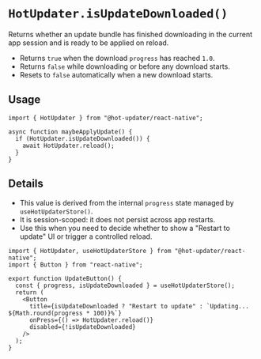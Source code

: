 # `HotUpdater.isUpdateDownloaded()`

Returns whether an update bundle has finished downloading in the current app session and is ready to be applied on reload.

- Returns `true` when the download `progress` has reached `1.0`.
- Returns `false` while downloading or before any download starts.
- Resets to `false` automatically when a new download starts.

## Usage

```tsx
import { HotUpdater } from "@hot-updater/react-native";

async function maybeApplyUpdate() {
  if (HotUpdater.isUpdateDownloaded()) {
    await HotUpdater.reload();
  }
}
```

## Details

- This value is derived from the internal `progress` state managed by `useHotUpdaterStore()`.
- It is session-scoped: it does not persist across app restarts.
- Use this when you need to decide whether to show a "Restart to update" UI or trigger a controlled reload.

```tsx
import { HotUpdater, useHotUpdaterStore } from "@hot-updater/react-native";
import { Button } from "react-native";

export function UpdateButton() {
  const { progress, isUpdateDownloaded } = useHotUpdaterStore();
  return (
    <Button
      title={isUpdateDownloaded ? "Restart to update" : `Updating... ${Math.round(progress * 100)}%`}
      onPress={() => HotUpdater.reload()}
      disabled={!isUpdateDownloaded}
    />
  );
}
```
